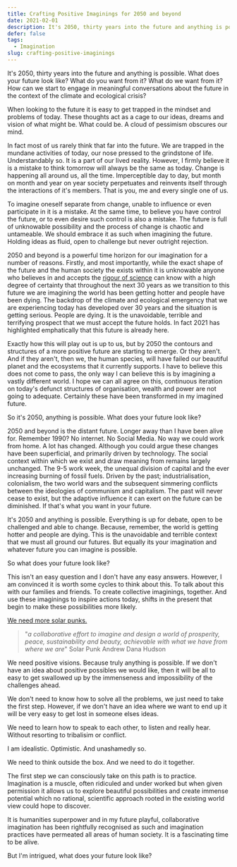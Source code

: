 ```yaml
---
title: Crafting Positive Imaginings for 2050 and beyond
date: 2021-02-01
description: It's 2050, thirty years into the future and anything is possible. What does your future look like?
defer: false
tags:
  - Imagination
slug: crafting-positive-imaginings
---
```


It's 2050, thirty years into the future and anything is possible. What does your future look like? What do you want from it? What do we want from it? How can we start to engage in meaningful conversations about the future in the context of the climate and ecological crisis?

When looking to the future it is easy to get trapped in the mindset and problems of today. These thoughts act as a cage to our ideas, dreams and vision of what might be. What could be. A cloud of pessimism obscures our mind.

In fact most of us rarely think that far into the future. We are trapped in the mundane activities of today, our nose pressed to the grindstone of life. Understandably so. It is a part of our lived reality. However, I firmly believe it is a mistake to think tomorrow will always be the same as today. Change is happening all around us, all the time. Imperceptible day to day, but month on month and year on year society perpetuates and reinvents itself through the interactions of it's members. That is you, me and every single one of us.

To imagine oneself separate from change, unable to influence or even participate in it is a mistake. At the same time, to believe you have control the future, or to even desire such control is also a mistake. The future is full of unknowable possibility and the process of change is chaotic and untameable. We should embrace it as such when imagining the future. Holding ideas as fluid, open to challenge but never outright rejection.

2050 and beyond is a powerful time horizon for our imagination for a number of reasons. Firstly, and most importantly, while the exact shape of the future and the human society the exists within it is unknowable anyone who believes in and accepts the [rigour of science](ipcc) can know with a high degree of certainty that throughout the next 30 years as we transition to this future we are imagining the world has been getting hotter and people have been dying. The backdrop of the climate and ecological emergency that we are experiencing today has developed over 30 years and the situation is getting serious. People are dying. It is the unavoidable, terrible and terrifying prospect that we must accept the future holds. In fact 2021 has highlighted emphatically that this future is already here.

Exactly how this will play out is up to us, but by 2050 the contours and structures of a more positive future are starting to emerge. Or they aren't. And if they aren't, then we, the human species, will have failed our beautiful planet and the ecosystems that it currently supports. I have to believe this does not come to pass, the only way I can believe this is by imagining a vastly different world. I hope we can all agree on this, continuous iteration on today's defunct structures of organisation, wealth and power are not going to adequate. Certainly these have been transformed in my imagined future.

So it's 2050, anything is possible. What does your future look like?

2050 and beyond is the distant future. Longer away than I have been alive for. Remember 1990? No internet. No Social Media. No way we could work from home. A lot has changed. Although you could argue these changes have been superficial, and primarily driven by technology. The social context within which we exist and draw meaning from remains largely unchanged. The 9-5 work week, the unequal division of capital and the ever increasing burning of fossil fuels. Driven by the past; industrialisation, colonialism, the two world wars and the subsequent simmering conflicts between the ideologies of communism and capitalism. The past will never cease to exist, but the adaptive influence it can exert on the future can be diminished. If that's what you want in your future.

It's 2050 and anything is possible. Everything is up for debate, open to be challenged and able to change. Because, remember, the world is getting hotter and people are dying. This is the unavoidable and terrible context that we must all ground our futures. But equally its your imagination and whatever future you can imagine is possible. 

So what does your future look like?

This isn't an easy question and I don't have any easy answers. However, I am convinced it is worth some cycles to think about this. To talk about this with our families and friends. To create collective imaginings, together. And use these imaginings to inspire actions today, shifts in the present that begin to make these possibilities more likely.

[We need more solar punks.](https://www.foxwizard.com/move-quietly-and-plant-things/)

> "*a collaborative effort to imagine and design a world of prosperity, peace, sustainability and beauty, achievable with what we have from where we are*" Solar Punk Andrew Dana Hudson

We need positive visions. Because truly anything is possible. If we don't have an idea about positive possibles we would like, then it will be all to easy to get swallowed up by the immenseness and impossibility of the challenges ahead. 

We don't need to know how to solve all the problems, we just need to take the first step. However, if we don't have an idea where we want to end up it will be very easy to get lost in someone elses ideas.

We need to learn how to speak to each other, to listen and really hear. Without resorting to tribalisim or conflict.

I am idealistic. Optimistic. And unashamedly so.

We need to think outside the box. And we need to do it together.

The first step we can consciously take on this path is to practice. Imagination is a muscle, often ridiculed and under worked but when given permission it allows us to explore beautiful possibilities and create immense potential which no rational, scientific approach rooted in the existing world view could hope to discover.

It is humanities superpower and in my future playful, collaborative imagination has been rightfully recognised as such and imagination practices have permeated all areas of human society. It is a fascinating time to be alive.

But I'm intrigued, what does your future look like? 
